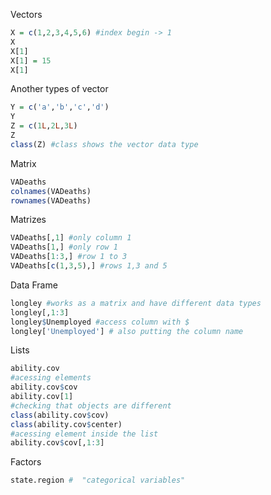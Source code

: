 
Vectors
```{r}
X = c(1,2,3,4,5,6) #index begin -> 1
X
X[1]
X[1] = 15
X[1]
```
Another types of vector
```{r}
Y = c('a','b','c','d')
Y
Z = c(1L,2L,3L)
Z
class(Z) #class shows the vector data type
```
Matrix
```{r}
VADeaths
colnames(VADeaths)
rownames(VADeaths)
```
Matrizes
```{r}
VADeaths[,1] #only column 1
VADeaths[1,] #only row 1
VADeaths[1:3,] #row 1 to 3 
VADeaths[c(1,3,5),] #rows 1,3 and 5
```
Data Frame
```{r}
longley #works as a matrix and have different data types
longley[,1:3]
longley$Unemployed #access column with $
longley['Unemployed'] # also putting the column name
```
Lists
```{r}
ability.cov
#acessing elements
ability.cov$cov
ability.cov[1]
#checking that objects are different
class(ability.cov$cov)
class(ability.cov$center)
#acessing element inside the list
ability.cov$cov[,1:3]
```
Factors
```{r}
state.region #  "categorical variables"
```


